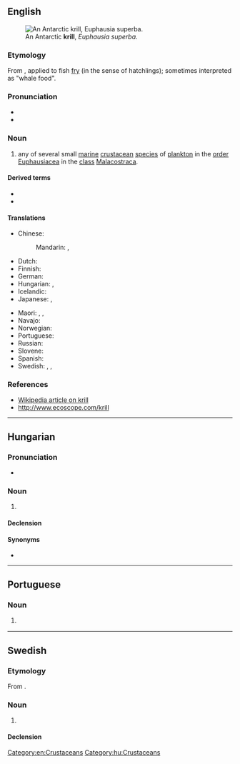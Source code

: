 {{also|Krill}}
==English==
[[File:Antarctic_krill_(Euphausia_superba).jpg|thumb|An Antarctic '''krill''', ''Euphausia superba''.]]

===Etymology===
From {{etyl|nl|en}} {{m|nl|kriel||puny/tiny}}, applied to fish [[fry]] (in the sense of hatchlings); sometimes interpreted as "whale food".

===Pronunciation===
* {{IPA|/kɹɪl/|lang=en}}
* {{rhymes|ɪl|lang=en}}

===Noun===
{{en-noun|krill|krills}}

# any of several small [[marine]] [[crustacean]] [[species]] of [[plankton]] in the [[order]] [[Euphausiacea]] in the [[class]] [[Malacostraca]].

====Derived terms====
* {{vern|Antarctic krill}}
* {{vern|northern krill}}

====Translations====
{{trans-top|small marine crustacean}}
* Chinese:
*: Mandarin: {{t|cmn|磷蝦|sc=Hani}}, {{t|cmn|磷虾|tr=línxiā|sc=Hani}}
* Dutch: {{t|nl|krill}}
* Finnish: {{t+|fi|krilli}}
* German: {{t|de|Krill|m}}
* Hungarian: {{t|hu|krill}}, {{t|hu|világítórák}}
* Icelandic: {{t|is|ljósáta}}
* Japanese: {{t|ja|沖醤蝦|tr=[[オキアミ]], okiami|sc=Jpan}}, {{t|ja|オキアミ|tr=okiami}}
{{trans-mid}}
* Maori: {{t|mi|kōura rangi}}, {{t|mi|kōurariki}}, {{t|mi|uraura}}
* Navajo: {{t|nv|táłtłʼááh chʼoshchilí}}
* Norwegian: {{t|no|krill}}
* Portuguese: {{t+|pt|krill|m}}
* Russian: {{t+|ru|криль|m}}
* Slovene: {{t|sl|kril|m}}
* Spanish: {{t|es|kril|m}}
* Swedish: {{t|sv|lysräka|c}}, {{t|sv|lyskräfta|c}}, {{t|sv|krill|c}}
{{trans-bottom}}

===References===
* [[w:Euphausia superba|Wikipedia article on krill]]
* [http://www.ecoscope.com/krill http://www.ecoscope.com/krill]

[[Category:en:Crustaceans]]

----

==Hungarian==
{{wikipedia|lang=hu}}

===Pronunciation===
* {{hu-IPA}}

===Noun===
{{hu-noun|pl=krillek}}

# {{l|en|krill}}

====Declension====
{{hu-infl-nom|krille|e|-}}{{hu-pos-etek|krill|j|jei}}

====Synonyms====
* {{l|hu|világítórák}}

[[Category:hu:Crustaceans]]

----

==Portuguese==

===Noun===
{{pt-noun|m|s|pl2=krill}}

# {{l|en|krill}} {{gloss|small marine crustacean of the class [[Malacostraca]]}}

----

==Swedish==

===Etymology===
From {{der|sv|no|-}} {{m|nb|krill}}.

===Noun===
{{sv-noun|n}}

# {{l|en|krill}}

====Declension====
{{sv-noun-c-zero}}